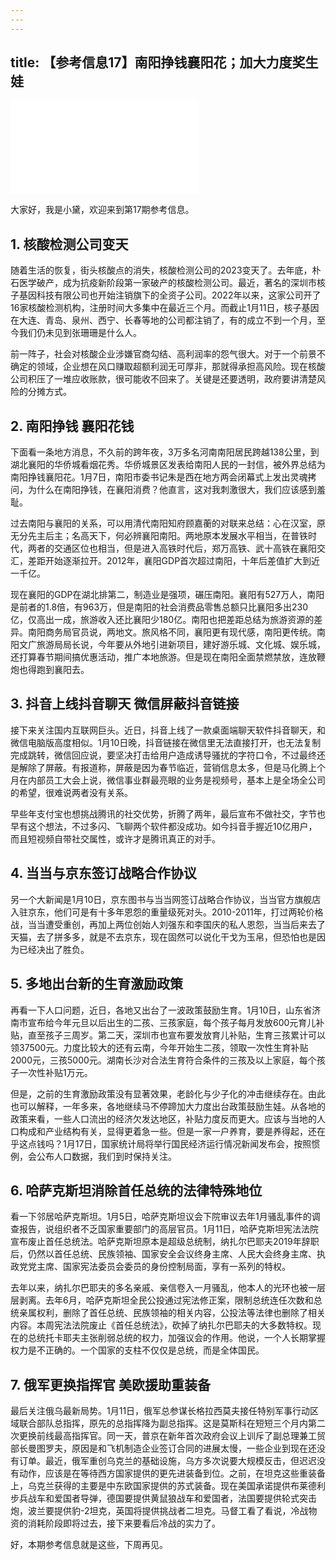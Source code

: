 ```yaml
---
---
---
```

title: 【参考信息17】南阳挣钱襄阳花；加大力度奖生娃
---




<iframe src="//player.bilibili.com/player.html?&bvid=BV1Tv4y117im&page=1&as_wide=1&high_quality=1&danmaku=1" scrolling="no" border="0" frameborder="no" framespacing="0" allowfullscreen></iframe>


大家好，我是小黛，欢迎来到第17期参考信息。

## 1. 核酸检测公司变天

随着生活的恢复，街头核酸点的消失，核酸检测公司的2023变天了。去年底，朴石医学破产，成为抗疫新阶段第一家破产的核酸检测公司。最近，著名的深圳市核子基因科技有限公司也开始注销旗下的全资子公司。2022年以来，这家公司开了16家核酸检测机构，注册时间大多集中在最近三个月。而截止1月11日，核子基因在大连、青岛、泉州、西宁、长春等地的公司都注销了，有的成立不到一个月，至今我们仍未见到张珊珊是什么人。

前一阵子，社会对核酸企业涉嫌官商勾结、高利润率的怨气很大。对于一个前景不确定的领域，企业想在风口赚取超额利润无可厚非，那就得承担高风险。现在核酸公司积压了一堆应收账款，很可能收不回来了。关键是还要透明，政府要讲清楚风险的分摊方式。

## 2. 南阳挣钱 襄阳花钱

下面看一条地方消息，不久前的跨年夜，3万多名河南南阳居民跨越138公里，到湖北襄阳的华侨城看烟花秀。华侨城景区发表给南阳人民的一封信，被外界总结为南阳挣钱襄阳花。1月7日，南阳市委书记朱是西在地方两会闭幕式上发出灵魂拷问，为什么在南阳挣钱，在襄阳消费？他直言，这对我刺激很大，我们应该感到羞耻。

过去南阳与襄阳的关系，可以用清代南阳知府顾嘉蘅的对联来总结：心在汉室，原无分先主后主；名高天下，何必辨襄阳南阳。两地原本发展水平相当，在普铁时代，两者的交通区位也相当，但是进入高铁时代后，郑万高铁、武十高铁在襄阳交汇，差距开始逐渐拉开。2012年，襄阳GDP首次超过南阳，十年后差值扩大到近一千亿。

现在襄阳的GDP在湖北排第二，制造业是强项，碾压南阳。襄阳有527万人，南阳是前者的1.8倍，有963万，但是南阳的社会消费品零售总额只比襄阳多出230亿，仅高出一成，旅游收入还比襄阳少180亿。南阳也把差距总结为旅游资源的差异。南阳商务局官员说，两地文。旅风格不同，襄阳更有现代感，南阳更传统。南阳文广旅游局局长说，今年要从外地引进新项目，建好游乐城、文化城、娱乐城，还打算春节期间搞优惠活动，推广本地旅游。但是现在南阳全面禁燃禁放，连放鞭炮也得跑到襄阳去。

## 3. 抖音上线抖音聊天 微信屏蔽抖音链接

接下来关注国内互联网巨头。近日，抖音上线了一款桌面端聊天软件抖音聊天，和微信电脑版高度相似。1月10日晚，抖音链接在微信里无法直接打开，也无法复制完成跳转，微信回应说，要坚决打击给用户造成诱导骚扰的字符口令，不过最终还是解除了屏蔽。有报道称，屏蔽是因为春节临近，营销信息太多，但是马化腾上个月在内部员工大会上说，微信事业群最亮眼的业务是视频号，基本上是全场全公司的希望，很难说两者没有关系。

早些年支付宝也想挑战腾讯的社交优势，折腾了两年，最后宣布不做社交，字节也早有这个想法，不过多闪、飞聊两个软件都没成功。如今抖音手握近10亿用户，而且短视频自带社交属性，或许才是腾讯真正的对手。

## 4. 当当与京东签订战略合作协议

另一个大新闻是1月10日，京东图书与当当网签订战略合作协议，当当官方旗舰店入驻京东，他们可是有十多年恩怨的重量级死对头。2010-2011年，打过两轮价格战，当当遭受重创，再加上两位创始人刘强东和李国庆的私人恩怨，当当后来去了天猫，去了拼多多，就是不去京东，现在固然可以说化干戈为玉帛，但恐怕也是因为已经决出了胜负。

## 5. 多地出台新的生育激励政策

再看一下人口问题，近日，各地又出台了一波政策鼓励生育。1月10日，山东省济南市宣布给今年元旦以后出生的二孩、三孩家庭，每个孩子每月发放600元育儿补贴，直至孩子三周岁。第二天，深圳市也宣布要发放育儿补贴，生育三孩累计可以领37500元。力度比较大的还有云南，今年开始生二孩，领取一次性生育补贴2000元，三孩5000元。湖南长沙对合法生育符合条件的三孩及以上家庭，每个孩子一次性补贴1万元。

但是，之前的生育激励政策没有显著效果，老龄化与少子化的冲击继续存在。由此也可以解释，一年多来，各地继续马不停蹄加大力度出台政策鼓励生娃。从各地的政策来看，一些人口流出的经济欠发达地区，补贴力度反而更大。应该与当地的人口构成和产业结构有关，显得更着急一些。但是一家一户养育，要是养得起，还在乎这点钱吗？1月17日，国家统计局将举行国民经济运行情况新闻发布会，按照惯例，会公布人口数据，我们到时保持关注。

## 6. 哈萨克斯坦消除首任总统的法律特殊地位

看一下邻居哈萨克斯坦。1月5日，哈萨克斯坦议会下院审议去年1月骚乱事件的调查报告，说组织者不乏国家重要部门的高层官员。1月11日，哈萨克斯坦宪法法院宣布废止首任总统法。哈萨克斯坦原本是超级总统制，纳扎尔巴耶夫2019年辞职后，仍然以首任总统、民族领袖、国家安全会议终身主席、人民大会终身主席、执政党党主席、国家宪法委员会委员的身份控制局面，享有一系列的特权。

去年以来，纳扎尔巴耶夫的多名亲戚、亲信卷入一月骚乱，他本人的光环也被一层层剥离。去年6月，哈萨克斯坦全民公投通过宪法修正案，限制总统连任次数和总统亲属权利，删除了首任总统、民族领袖的相关内容，公投法等法律也删除了相关内容。本周宪法法院废止《首任总统法》，砍掉了纳扎尔巴耶夫的大多数特权。现在的总统托卡耶夫主张削弱总统的权力，加强议会的作用。他说，一个人长期掌握权力是不正确的。一个国家的支柱不仅仅是总统，而是全体国民。

## 7. 俄军更换指挥官 美欧援助重装备

最后关注俄乌最新局势。1月11日，俄军总参谋长格拉西莫夫接任特别军事行动区域联合部队总指挥，原先的总指挥降为副总指挥。这是莫斯科在短短三个月内第二次更换前线最高指挥官。同一天，普京在新年首次政府会议上训斥了副总理兼工贸部长曼图罗夫，原因是和飞机制造企业签订合同的进展太慢，一些企业到现在还没有订单。最近，俄军重创乌克兰的基础设施，乌方多次说要大规模反击，但迟迟没有动作，应该是在等待西方国家提供的更先进装备到位。之前，在坦克这些重装备上，乌克兰获得的主要是中东欧国家提供的苏式装备。现在美国承诺提供布莱德利步兵战车和爱国者导弹，德国要提供黄鼠狼战车和爱国者，法国要提供轮式突击炮，波兰要提供豹-2坦克，英国将提供挑战者二坦克。马督工看了看说，冷战物资的消耗阶段即将过去，接下来要看后冷战的实力了。
       
好，本期参考信息就是这些，下周再见。
